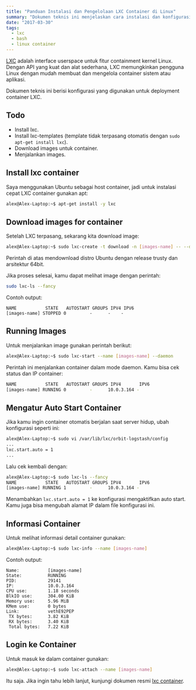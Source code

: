 ```yaml
---
title: "Panduan Instalasi dan Pengelolaan LXC Container di Linux"
summary: "Dokumen teknis ini menjelaskan cara instalasi dan konfigurasi LXC container di Linux, mulai dari pemasangan paket, pengunduhan image container, hingga menjalankan dan mengelola container dengan perintah dasar LXC."
date: "2017-03-30"
tags:
  - lxc
  - bash
  - linux container
---
```



[LXC](https://linuxcontainers.org/lxc/introduction/) adalah interface userspace untuk fitur containment kernel Linux. Dengan API yang kuat dan alat sederhana, LXC memungkinkan pengguna Linux dengan mudah membuat dan mengelola container sistem atau aplikasi.

Dokumen teknis ini berisi konfigurasi yang digunakan untuk deployment container LXC.

## Todo

- Install lxc.
- Install lxc-templates (template tidak terpasang otomatis dengan `sudo apt-get install lxc`).
- Download images untuk container.
- Menjalankan images.


## Install lxc container

Saya menggunakan Ubuntu sebagai host container, jadi untuk instalasi cepat LXC container gunakan apt:

```bash
alex@Alex-Laptop:~$ apt-get install -y lxc
````


## Download images for container

Setelah LXC terpasang, sekarang kita download image:

```bash
alex@Alex-Laptop:~$ sudo lxc-create -t download -n [images-name] -- --dist ubuntu --release trusty --arch amd64
```

Perintah di atas mendownload distro Ubuntu dengan release trusty dan arsitektur 64bit.

Jika proses selesai, kamu dapat melihat image dengan perintah:

```bash
sudo lxc-ls --fancy
```

Contoh output:

```
NAME           STATE   AUTOSTART GROUPS IPV4 IPV6
[images-name] STOPPED 0         -      -    -
```


## Running Images

Untuk menjalankan image gunakan perintah berikut:

```bash
alex@Alex-Laptop:~$ sudo lxc-start --name [images-name] --daemon
```

Perintah ini menjalankan container dalam mode daemon. Kamu bisa cek status dan IP container:

```bash
NAME           STATE   AUTOSTART GROUPS IPV4       IPV6
[images-name] RUNNING 0         -      10.0.3.164 -
```


## Mengatur Auto Start Container

Jika kamu ingin container otomatis berjalan saat server hidup, ubah konfigurasi seperti ini:

```bash
alex@Alex-Laptop:~$ sudo vi /var/lib/lxc/orbit-logstash/config
...
lxc.start.auto = 1
...
```

Lalu cek kembali dengan:

```bash
alex@Alex-Laptop:~$ sudo lxc-ls --fancy
NAME           STATE   AUTOSTART GROUPS IPV4       IPV6
[images-name] RUNNING 1         -      10.0.3.164 -
```

Menambahkan `lxc.start.auto = 1` ke konfigurasi mengaktifkan auto start. Kamu juga bisa mengubah alamat IP dalam file konfigurasi ini.


## Informasi Container

Untuk melihat informasi detail container gunakan:

```bash
alex@Alex-Laptop:~$ sudo lxc-info --name [images-name]
```

Contoh output:

```shell
Name:           [images-name]
State:          RUNNING
PID:            29141
IP:             10.0.3.164
CPU use:        1.18 seconds
BlkIO use:      304.00 KiB
Memory use:     5.96 MiB
KMem use:       0 bytes
Link:           vethE92PEP
 TX bytes:      3.82 KiB
 RX bytes:      3.40 KiB
 Total bytes:   7.22 KiB
```


## Login ke Container

Untuk masuk ke dalam container gunakan:

```bash
alex@Alex-Laptop:~$ sudo lxc-attach --name [images-name]
```


Itu saja. Jika ingin tahu lebih lanjut, kunjungi dokumen resmi [lxc container](https://linuxcontainers.org/lxc/introduction/).
